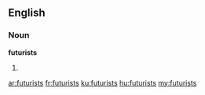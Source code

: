 ==English==

===Noun===
'''futurists'''

# {{plural of|[[futurist]]}}

[[ar:futurists]]
[[fr:futurists]]
[[ku:futurists]]
[[hu:futurists]]
[[my:futurists]]